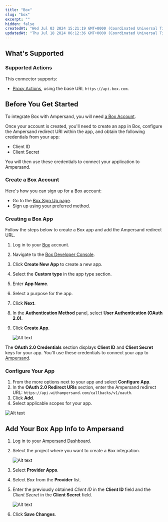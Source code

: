 ```yaml
---
title: "Box"
slug: "box"
excerpt: ""
hidden: false
createdAt: "Wed Jul 03 2024 15:21:19 GMT+0000 (Coordinated Universal Time)"
updatedAt: "Thu Jul 18 2024 06:12:36 GMT+0000 (Coordinated Universal Time)"
---
```

## What's Supported

### Supported Actions

This connector supports:
- [Proxy Actions](/proxy-actions), using the base URL `https://api.box.com`.

## Before You Get Started

To integrate Box with Ampersand, you will need [a Box Account](https://account.box.com/signup/).

Once your account is created, you'll need to create an app in Box, configure the Ampersand redirect URI within the app, and obtain the following credentials from your app:

- Client ID
- Client Secret

You will then use these credentials to connect your application to Ampersand.

### Create a Box Account

Here's how you can sign up for a Box account:

- Go to the [Box Sign Up page](https://account.box.com/signup/).
- Sign up using your preferred method.

### Creating a Box App

Follow the steps below to create a Box app and add the Ampersand redirect URL.

1. Log in to your [Box](https://account.box.com/login) account.

2. Navigate to the [Box Developer Console](https://app.box.com/developers/console).

3. Click **Create New App** to create a new app.

4. Select the **Custom type** in the app type section. 

5. Enter **App Name**.

6. Select a purpose for the app.

7. Click **Next**.

8. In the **Authentication Method** panel, select **User Authentication (OAuth 2.0)**.

9. Click **Create App**.

   ![Alt text](/images/provider-guides/3d26068-box1.gif)

The **OAuth 2.0 Credentials** section displays **Client ID** and **Client Secret** keys for your app. You'll use these credentials to connect your app to [Ampersand](https://docs.withampersand.com/docs/box#add-your-box-app-info-to-ampersand).

### Configure Your App

1. From the more options next to your app and select **Configure App**.
2. In the **OAuth 2.0 Redirect URIs** section, enter the Ampersand redirect URL: `https://api.withampersand.com/callbacks/v1/oauth`.
3. Click **Add**.
4. Select applicable scopes for your app.

![Alt text](/images/provider-guides/57a8db3-box2.gif)


## Add Your Box App Info to Ampersand

1. Log in to your [Ampersand Dashboard](https://dashboard.withampersand.com).

2. Select the project where you want to create a Box integration.

   ![Alt text](/images/provider-guides/dd47b7a-Ampersand.png)

3. Select **Provider Apps**.

4. Select _Box_ from the **Provider** list.

5. Enter the previously obtained _Client ID_ in the **Client ID** field and the _Client Secret_ in the **Client Secret** field.

   ![Alt text](/images/provider-guides/c5dcec5-box3.gif)

6. Click **Save Changes**.
